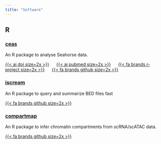 ```yaml
---
title: "Software"
---
```


## R

### [ceas](https://jamespeapen.github.io/ceas)

An R package to analyse Seahorse data.

[{{< ai doi size=2x >}}](https://doi.org/10.1093/bioinformatics/btae503)
&nbsp;&nbsp;&nbsp;&nbsp;
[{{< ai pubmed size=2x >}}](https://pubmed.ncbi.nlm.nih.gov/39133136/)
&nbsp;&nbsp;&nbsp;&nbsp;
[{{< fa brands r-project size=2x >}}](https://cran.r-project.org/package=ceas)
&nbsp;&nbsp;&nbsp;&nbsp;
[{{< fa brands github size=2x >}}](https://github.com/jamespeapen/ceas)
&nbsp;&nbsp;&nbsp;&nbsp;

### [iscream](https://huishenlab.github.io/iscream)

An R package to query and summarize BED files fast

[{{< fa brands github size=2x >}}](https://github.com/huishenlab/iscream)


### [compartmap](https://huishenlab.github.io/compartmap)

An R package to infer chromatin compartments from scRNA/scATAC data.

[{{< fa brands github size=2x >}}](https://github.com/huishenlab/compartmap)
